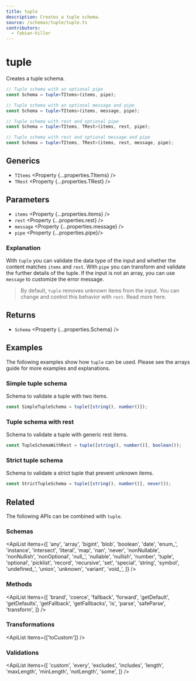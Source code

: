 ```yaml
---
title: tuple
description: Creates a tuple schema.
source: /schemas/tuple/tuple.ts
contributors:
  - fabian-hiller
---
```



# tuple

Creates a tuple schema.

```ts
// Tuple schema with an optional pipe
const Schema = tuple<TItems>(items, pipe);

// Tuple schema with an optional message and pipe
const Schema = tuple<TItems>(items, message, pipe);

// Tuple schema with rest and optional pipe
const Schema = tuple<TItems, TRest>(items, rest, pipe);

// Tuple schema with rest and optional message and pipe
const Schema = tuple<TItems, TRest>(items, rest, message, pipe);
```

## Generics

- `TItems` <Property {...properties.TItems} />
- `TRest` <Property {...properties.TRest} />

## Parameters

- `items` <Property {...properties.items} />
- `rest` <Property {...properties.rest} />
- `message` <Property {...properties.message} />
- `pipe` <Property {...properties.pipe}/>

### Explanation

With `tuple` you can validate the data type of the input and whether the content matches `items` and `rest`. With `pipe` you can transform and validate the further details of the tuple. If the input is not an array, you can use `message` to customize the error message.

> By default, `tuple` removes unknown items from the input. You can change and control this behavior with `rest`. Read more <Link href="/guides/arrays/#rest-argument">here</Link>.

## Returns

- `Schema` <Property {...properties.Schema} />

## Examples

The following examples show how `tuple` can be used. Please see the <Link href="/guides/arrays/">arrays guide</Link> for more examples and explanations.

### Simple tuple schema

Schema to validate a tuple with two items.

```ts
const SimpleTupleSchema = tuple([string(), number()]);
```

### Tuple schema with rest

Schema to validate a tuple with generic rest items.

```ts
const TupleSchemaWithRest = tuple([string(), number()], boolean());
```

### Strict tuple schema

Schema to validate a strict tuple that prevent unknown items.

```ts
const StrictTupleSchema = tuple([string(), number()], never());
```

## Related

The following APIs can be combined with `tuple`.

### Schemas

<ApiList
  items={[
    'any',
    'array',
    'bigint',
    'blob',
    'boolean',
    'date',
    'enum_',
    'instance',
    'intersect',
    'literal',
    'map',
    'nan',
    'never',
    'nonNullable',
    'nonNullish',
    'nonOptional',
    'null_',
    'nullable',
    'nullish',
    'number',
    'tuple',
    'optional',
    'picklist',
    'record',
    'recursive',
    'set',
    'special',
    'string',
    'symbol',
    'undefined_',
    'union',
    'unknown',
    'variant',
    'void_',
  ]}
/>

### Methods

<ApiList
  items={[
    'brand',
    'coerce',
    'fallback',
    'forward',
    'getDefault',
    'getDefaults',
    'getFallback',
    'getFallbacks',
    'is',
    'parse',
    'safeParse',
    'transform',
  ]}
/>

### Transformations

<ApiList items={['toCustom']} />

### Validations

<ApiList
  items={[
    'custom',
    'every',
    'excludes',
    'includes',
    'length',
    'maxLength',
    'minLength',
    'notLength',
    'some',
  ]}
/>
